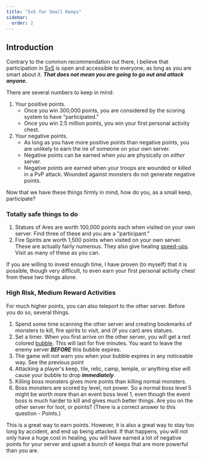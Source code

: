 ```yaml
---
title: "SvS for Small Keeps"
sidebar:
  order: 2
---
```


## Introduction

Contrary to the common recommendation out there, I believe that participation
in [SvS][] is open and accessible to everyone, as long as you are smart about
it.  _**That does not mean you are going to go out and attack anyone.**_

There are several numbers to keep in mind:

1. Your positive points.
   * Once you win 300,000 points, you are considered by the scoring system to have "participated."
   * Once you win 2.5 million points, you win your first personal activity chest. 
1. Your negative points.
   * As long as you have more positive points than negative points, you are unlikely to earn the ire of someone on your own server. 
   * Negative points can be earned when *you* are physically on *either* server.  
   * Negative points are earned when your troops are wounded or killed in a PvP attack. Wounded against monsters do not generate negative points.


Now that we have these things firmly in mind, how do you, as a small keep, participate?

### Totally safe things to do

1. Statues of Ares are worth 100,000 points each when visited on your own
   server. Find three of these and you are a "participant."
1. Fire Spirits are worth 1,500 points when visited on your own server.  These
   are actually fairly numerous.  They also give healing [speed-ups][].  Visit
   as many of these as you can. 

If you are willing to invest enough time, I have proven (to myself) that it is
possible, though very difficult, to even earn your first personal activity
chest from these two things alone.

[SvS]: <../../reference/glossary/#SvS>

[speed-ups]: <../../reference/glossary/#speed-up>

### High Risk, Medium Reward Activities

For much higher points, you can also teleport to the other server.  Before you
do so, several things.

1. Spend some time scanning the other server and creating bookmarks of monsters
   to kill, fire spirits to visit, and (if you can) ares statues.
1. Set a timer. When you first arrive on the other server, you will get a red
   colored [bubble][].  This will last for five minutes.  You want to leave the
   enemy server _**BEFORE**_ this bubble expires.
1. The game will *not* warn you when your bubble expires in any noticeable way.
   See the previous point
1. Attacking a player's keep, tile, relic, camp, temple, or anything else will
   cause your bubble to drop _**immediately**_.
1. Killing boss monsters gives more points than killing normal monsters.
1. Boss monsters are scored by level, not power.  So a normal boss level 5
   might be worth more than an event boss level 1, even though the event boss
   is much harder to kill and gives much better things.  Are you on the other
   server for loot, or points? (There is a correct answer to this question -
   Points.)

This is a great way to earn points.  However, it is also a great way to stay
too long by accident, and end up being attacked.  If that happens, you will not
only have a huge cost in healing, you will have earned a lot of negative points
for your server and upset a bunch of keeps that are more powerful than you are.

[bubble]: <../../reference/glossary/#bubble>
